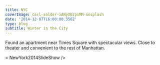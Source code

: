 ---
title: NYC
coverImage: carl-solder-iANyXOzpsMM-unsplash
date: '2014-12-07T16:00:00.550Z'
type: blog
subtitle: Winter in the City
---

Found an apartment near Times Square with spectacular views. Close to theater and convenient to the rest of Manhattan.

< NewYork2014SlideShow />